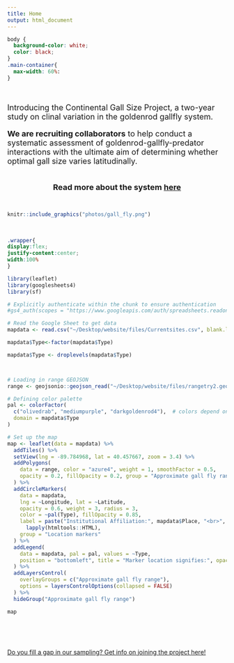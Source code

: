 ```yaml
---
title: Home
output: html_document
---
```

```css
body {
  background-color: white;
  color: black;
}
.main-container{
  max-width: 60%: 
}
```
<br>


<font size= "4"> 

Introducing the Continental Gall Size Project, a two-year study on clinal variation in the goldenrod gallfly system.<br>

**We are recruiting collaborators** to help conduct a systematic assessment of goldenrod-gallfly-predator interactions with the ultimate aim of determining whether optimal gall size varies latitudinally.  

<br>
<center> **Read more about the system <a href= about.html>here</a>** </center></font>
<br>

```r
knitr::include_graphics("photos/gall_fly.png")
```

<br>


```css
.wrapper{
display:flex;
justify-content:center;
width:100%
}
```

<div class="wrapper">

```r
library(leaflet)
library(googlesheets4)
library(sf)

# Explicitly authenticate within the chunk to ensure authentication
#gs4_auth(scopes = "https://www.googleapis.com/auth/spreadsheets.readonly")

# Read the Google Sheet to get data
mapdata <- read.csv("~/Desktop/website/files/Currentsites.csv", blank.lines.skip = TRUE)

mapdata$Type<-factor(mapdata$Type)

mapdata$Type <- droplevels(mapdata$Type)



# Loading in range GEOJSON
range <- geojsonio::geojson_read("~/Desktop/website/files/rangetry2.geojson", what = "sp")

# Defining color palette
pal <- colorFactor(
  c("olivedrab", "mediumpurple", "darkgoldenrod4"),  # colors depend on the type of site
  domain = mapdata$Type
)

# Set up the map
map <- leaflet(data = mapdata) %>%
  addTiles() %>%
  setView(lng = -89.784968, lat = 40.457667, zoom = 3.4) %>%
  addPolygons(
    data = range, color = "azure4", weight = 1, smoothFactor = 0.5,
    opacity = 0.2, fillOpacity = 0.2, group = "Approximate gall fly range"
  ) %>%
  addCircleMarkers(
    data = mapdata,
    lng = ~Longitude, lat = ~Latitude,
    opacity = 0.6, weight = 3, radius = 3,
    color = ~pal(Type), fillOpacity = 0.85,
    label = paste("Institutional Affiliation:", mapdata$Place, "<br>", "Participant:", mapdata$PI_name) %>%
      lapply(htmltools::HTML),
    group = "Location markers"
  ) %>%
  addLegend(
    data = mapdata, pal = pal, values = ~Type,
    position = "bottomleft", title = "Marker location signifies:", opacity = 0.80
  ) %>%
  addLayersControl(
    overlayGroups = c("Approximate gall fly range"),
    options = layersControlOptions(collapsed = FALSE)
  ) %>%
  hideGroup("Approximate gall fly range")

map


```
</div>




<br>


<br>

[Do you fill a gap in our sampling? Get info on joining the project here!](https://docs.google.com/forms/d/e/1FAIpQLSe0DKafO3Su9IfUvuMwPkJyMhFnhLohii3oUpJovoZyuzE-9Q/viewform?usp=sf_link)

<br>

<br>












